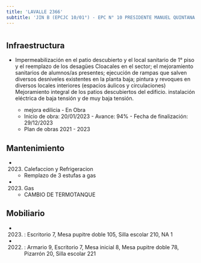```yaml
---
title: 'LAVALLE 2366'
subtitle: 'JIN B (EPCJC 10/01°) - EPC N° 10 PRESIDENTE MANUEL QUINTANA - EPA N° 10 PRESIDENTE MANUEL QUINTANA'
---
```


#
## Infraestructura

* Impermeabilización en el patio descubierto y el local sanitario de 1° piso y el reemplazo de los desagües
Cloacales en el sector; el mejoramiento sanitarios de alumnos/as presentes; ejecución de rampas que salven diversos desniveles existentes en la planta baja;  pintura y revoques en diversos locales interiores (espacios áulicos y circulaciones)
Mejoramiento integral de los patios descubiertos del edificio. instalación eléctrica de baja tensión y de muy baja tensión.
 
    + mejora edilicia - En Obra 
    + Inicio de obra: 20/01/2023 - Avance: 94% - Fecha de finalización: 29/12/2023 
    + Plan de obras 2021 - 2023 






## Mantenimiento

*  (2023) Calefaccion y Refrigeracion 
    + Remplazo de 3 estufas a gas

*  (2023) Gas 
    + CAMBIO DE TERMOTANQUE





## Mobiliario

*  (2023) : Escritorio 7, Mesa pupitre doble 105, Silla escolar 210, NA 1 

*  (2022) : Armario 9, Escritorio 7, Mesa inicial 8, Mesa pupitre doble 78, Pizarrón 20, Silla escolar 221 



